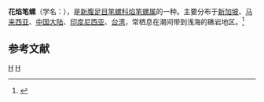 {{Speciesbox 
| taxon = Strigatella scutulata
| binomial_authority = (Gmelin, 1792)
}}
'''花焰笔螺'''（学名：''{{lang|la|Strigatella scutulata}}''），是[[新腹足目|新腹足目]][[笔螺科|笔螺科]][[焰笔螺属|焰笔螺属]]的一种。主要分布于[[新加坡|新加坡]]、[[马来西亚|马来西亚]]、[[中国大陆|中国大陆]]、[[印度尼西亚|印度尼西亚]]、[[台湾|台湾]]，常栖息在潮间带到浅海的礁岩地区。<ref>{{cite web|url=http://shell.sinica.edu.tw/chinese/shellbase_detail.php?science_no=1245|title=国际贝库：花焰笔螺|publisher=台湾贝类资料库|accessdate=2009-08-11|archive-date=2016-03-04|archive-url=https://web.archive.org/web/20160304112149/http://shell.sinica.edu.tw/chinese/shellbase_detail.php?science_no=1245|dead-url=no}}</ref>

== 参考文献 ==
{{reflist}}
{{taxonbar}}
[[Category:_1792年描述的动物|H]]
[[Category:焰笔螺属|H]]